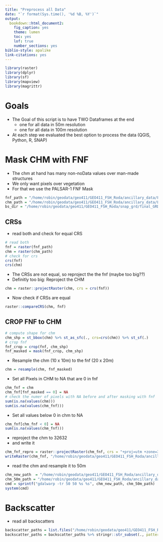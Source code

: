 ```yaml
---
title: "Preprocess all Data"
date: "`r format(Sys.time(), '%d %B, %Y')`"
output:
  bookdown::html_document2:
    fig_caption: yes
    theme: lumen
    toc: yes
    lof: true
    number_sections: yes
biblio-style: apalike
link-citations: yes
---
```


```r
library(raster)
library(dplyr)
library(sf)
library(mapview)
library(magrittr)
```



# Goals

- The Goal of this script is to have TWO Dataframes at the end
  + one for all data in 50m resolution
  + one for all data in 100m resolution
- At each step we evaluated the best option to process the data (QGIS, Python, R, SNAP)

# Mask CHM with FNF
- The chm at hand has many non-noData values over man-made structures
- We only want pixels over vegetation
- For that we use the PALSAR-1 FNF Mask

```r
fnf_path = "/home/robin/geodata/geo411/GEO411_FSH_Roda/ancillary_data/FNF/TCD_2015_020m_eu_03035_d05_E40N30/TCD_2015_020m_eu_03035_d05_E40N30.tif"
chm_path = "/home/robin/geodata/geo411/GEO411_FSH_Roda/ancillary_data/LAS_diff_Roda_10m_median_NA.tif"
bs_dir = "/home/robin/geodata/geo411/GEO411_FSH_Roda/snap_grd/final_GRDs_SNAP/"
```

## CRSs

-  read both and check for equal CRS
```r
# read both
fnf = raster(fnf_path)
chm = raster(chm_path)
# check for crs
crs(fnf)
crs(chm)
```

- The CRSs are not equal, so reproject the the fnf (maybe too big??)
- Definitly too big: Reproject the CHM 

```r
chm = raster::projectRaster(chm, crs = crs(fnf)) 
```

- Now check if CRSs are equal

```r
raster::compareCRS(chm, fnf)
```
## CROP FNF to CHM

```r
# compute shape for chm
chm_shp = st_bbox(chm) %>% st_as_sfc(., crs=crs(chm)) %>% st_sf(.)
# crop fnf
fnf_crop = crop(fnf, chm_shp)
fnf_masked = mask(fnf_crop, chm_shp)
```

- Resample the chm (10 x 10m) to the fnf (20 x 20m)

```r
chm = resample(chm, fnf_masked)
```

- Set all Pixels in CHM to NA that are 0 in fnf

```r
chm_fnf = chm
chm_fnf[fnf_masked == 0] = NA
# check the numer of pixels with NA before and after masking with fnf
sum(is.na(values(chm)))
sum(is.na(values(chm_fnf)))
```

- Set all values below 0 in chm to NA

```r
chm_fnf[chm_fnf < 0] = NA
sum(is.na(values(chm_fnf)))
```
- reproject the chm to 32632
- and write it
```r
chm_fnf_repro = raster::projectRaster(chm_fnf, crs = "+proj=utm +zone=32 +datum=WGS84 +units=m +no_defs")
writeRaster(chm_fnf, "/home/robin/geodata/geo411/GEO411_FSH_Roda/ancillary_data/chm_20m_maskedtofnf_32632.tif")
```

- read the chm and resample it to 50m

```r
chm_new_path  = "/home/robin/geodata/geo411/GEO411_FSH_Roda/ancillary_data/chm_20m_maskedtofnf_32632.tif"
chm_50m_path = "/home/robin/geodata/geo411/GEO411_FSH_Roda/ancillary_data/chm_50m_maskedtofnf_32632.tif"
cmd = sprintf("gdalwarp -tr 50 50 %s %s", chm_new_path, chm_50m_path)
system(cmd)
```


# Backscatter 

- read all backscatters

```r
backscatter_paths = list.files("/home/robin/geodata/geo411/GEO411_FSH_Roda/snap_grd/final_GRDs_SNAP/")
backscatter_paths = backscatter_paths %>% stringr::str_subset(., pattern = "Cal_TC.tif", negate = F)
```

